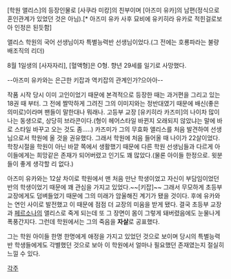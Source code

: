 [학원 앨리스]의 등장인물로 [사쿠라 미캉]의 친부이며 [아즈미 유카]의 남편(정식으로 혼인관계가 있었던 것은 아님).[* 아즈미 유카 사후 묘비에 유키히라 유카로 적힌걸로보아 인정은 된듯함]

앨리스 학원의 국어 선생님이자 특별능력반 선생님이었다.(그 전에는 호룡파라는 불량배조직의 리더)

8월 1일생의 [사자자리], [혈액형]은 O형.
향년 29세를 일기로 사망했다. 

--아즈미 유카와는 은근한 키잡과 역키잡의 관계인가?으아아--

작품 시작 당시 이미 고인이었기 때문에 본격적으로 등장한 때는 과거편을 그리고 있는 18권 때 부터. 그 전에 짤막하게 그려진 그의 이미지와는 정반대였기 때문에 배신(좋은 의미로)이라며 팬들이 말한대나 뭐래나.
고등부 교장 [유키히라 카즈미]의 나이차 많이 나는 동생으로, 상당히 브라콘이다.(형이 헤어스타일 바뀐지 오래되지 않았냐는 말에 바로 스타일 바꾸고 오는 것도 좀.....)
카즈미가 그의 무효화 앨리스를 처음 발견하여 선생님으로서 학원에 올 것을 권유했다. 그래서 학원에 처음 들어올 때 나이가 22살이었다.
학창시절을 학원이 아닌 바깥 쪽에서 생활했기 때문에 다른 학원 선생님들과 다르게 아이들에게는 희망같은 존재가 되어버렸고 인기도 꽤 많았다.(물론 아이들 한정으로. 윗분들이 좋게 생각할 리 없다.)

아즈미 유카와는 12살 차이로 학원에서 맨 처음 만난 학생이었고 자신이 부담임이었던 반의 학생이었기 때문에 꽤 관심을 가지고 있었다.~~[키잡]~~ 그래서 무모하게 초등부 교장에게도 덤벼들었기 때문에 그의 미래가 암울해진 계기가 됐을 것이다.
후에 유카와는 연인 사이로 발전했고 이 때문에 점점 더 교장의 미움을 받게 됐다.
결국 초등부 교장과 [[페르소나]]의 앨리스로 죽게 되는데 또 그 장면이 몸이 그렇게 돼버렸음에도 눈물나게 폭풍간지다.
그런데 학원에서는 그의 죽음을 '''자살'''로 공표했다.

그는 학원 아이들 한명 한명에게 애정을 가지고 있었던 것으로 보이며 당시의 특별능력반 학생들에게도 각별했던 것으로 보아 이 학원에서 얼마나 필요했던 존재였는지 절실히 느낄 수 있다.

[[각주]]
